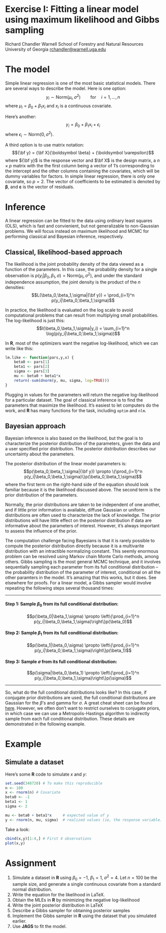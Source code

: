 Exercise I: Fitting a linear model using maximum likelihood and Gibbs sampling
================
Richard Chandler
Warnell School of Forestry and Natural Resources
University of Georgia
<rchandler@warnell.uga.edu>


# The model

Simple linear regression is one of the most basic statistical
models. There are several ways to describe the model. Here is one
option:
$$y_i \sim \mathrm{Norm}(\mu_i,\sigma^2) \qquad \mathrm{for} \quad i=1,\dots,n $$
where $\mu_i = \beta_0 + \beta_1 x_i$ and $x_i$ is a continuous covariate.

Here's another:
$$y_i = \beta_0 + \beta_1 x_i + \epsilon_i$$
where $\epsilon_i \sim \mathrm{Norm}(0, \sigma^2)$.

A third option is to use matrix notation: 
$${\bf y} = {\bf X}{\boldsymbol \beta} + {\boldsymbol \varepsilon}$$
where ${\bf y}$ is the response vector and $\bf X$ is the design
matrix, a $n \times p$ matrix with the the first column being a vector
of 1's corresponding to the intercept and the other columns containing
the covariates, which will be dummy variables for
factors. In simple linear regression, there is only one covariate, so
$p=2$. The vector of coefficients to be estimated is denoted by
$\boldsymbol \beta$, and $\boldsymbol \varepsilon$ is the vector of
residuals.

# Inference

A linear regression can be fitted to the data using ordinary least
squares (OLS), which is fast and convienient, but not generalizable to
non-Gaussian problems. We will focus instead on maximum likelihood and
MCMC for performing classical and Bayesian inference, respectively. 


## Classical, likelihood-based approach

The likelihood is the joint probability density of the data viewed as
a function of the parameters. In this case, the probability density
for a single observation is 
$p(y_i|\beta_0,\beta_1,\sigma)=\mathrm{Norm}(\mu_i,\sigma^2)$, and
under the standard independence assumption, the
joint density is the product of the $n$ densities:
$$L(\beta_0,\beta_1,\sigma|{\bf y}) = \prod_{i=1}^n
p(y_i|\beta_0,\beta_1,\sigma)$$


In practice, the likelihood is evaluated on the log scale to avoid
computational problems that can result from multiplying small
probabilities. The log-likelihood is just this:
$$l(\beta_0,\beta_1,\sigma|y_i) = \sum_{i=1}^n
\log(p(y_i|\beta_0,\beta_1,\sigma))$$


In __R__, most of the optimizers want the negative log-likelihood,
which we can write like this:
```R
lm.like <- function(pars,y,x) {
    beta0 <- pars[1]
    beta1 <- pars[2]
    sigma <- pars[3]
    mu <- beta0 + beta1*x
    return(-sum(dnorm(y, mu, sigma, log=TRUE)))
}
```

Plugging in values for the parameters will return the negative
log-likelihood for a particular dataset. The goal of classical
inference is to find the parameters that maximize the
likelihood. It's easiest to let computers do the work, and __R__ has
many functions for the task, including `optim` and `nlm`.


## Bayesian approach

Bayesian inference is also based on the likelihood, but
the goal is to characterize the posterior distribution of the
parameters, given the data and a user specified prior
distribution. The posterior distribution describes our uncertainty
about the parameters.

The posterior distribution of the linear model parameters is:
$$p(\beta_0,\beta_1,\sigma|{\bf y}) \propto \{\prod_{i=1}^n
p(y_i|\beta_0,\beta_1,\sigma)\}p(\beta_0,\beta_1,\sigma)$$
where the first term on the right-hand side of the equation should
look familiar because it is the likelihood discussed above. The second
term is the prior distribution of the parameters. 

Normally, the prior
distributions are taken to be independent of one another, and if
little prior information is available, diffuse Gaussian or uniform
distributions are often used to characterize the lack of
knowledge. The prior distributions will have little effect on
the posterior distribution if data are informative about the
parameters of interest. However, it's always important to assess the
influence of the prior.

The computation challenge facing Bayesians is that it is rarely
possible to compute the posterior distribution directly because it is
a multivarite distribution with an intractible normalizing
constant. This seemly enormous problem can be resolved using Markov
chain Monte Carlo methods, among others. Gibbs sampling is the most
general MCMC technique, and it involves sequentially sampling each
parameter from its full conditional distribution -- the probability
distribution of the parameter of interest, conditional on all the
other paramters in the model. It's amazing that this works, but it
does. See elsewhere for proofs. For a linear model, a Gibbs sampler
would involve repeating the following steps several thousand times:

***
#### Step 1: Sample $\beta_0$ from its full conditional distribution:

$$p(\beta_0|\beta_1,\sigma) \propto \left\{\prod_{i=1}^n p(y_i|\beta_0,\beta_1,\sigma)\right\}p(\beta_0)$$


#### Step 2: Sample $\beta_1$ from its full conditional distribution:

$$p(\beta_1|\beta_0,\sigma) \propto \left\{\prod_{i=1}^n p(y_i|\beta_0,\beta_1,\sigma)\right\}p(\beta_1)$$

#### Step 3: Sample $\sigma$ from its full conditional distribution:

$$p(\sigma|\beta_0,\beta_1) \propto \left\{\prod_{i=1}^n
p(y_i|\beta_0,\beta_1,\sigma)\right\}p(\sigma)$$

***

So, what do the full conditional distributions looks like? In this
case, if conjugate prior distributions are used, the full conditional
distributions are Gaussian for the $\beta$'s and gamma for
$\sigma$. A great cheat sheet can be
found
[here](https://en.wikipedia.org/wiki/Conjugate_prior#Table_of_conjugate_distributions). 
However, we often don't want to restrict ourselves to conjugate priors,
in which case we can use a Metropolis-Hastings algorithm to indirectly
sample from each full conditional distribution. These details are
demonstrated in the following example.




# Example

## Simulate a dataset


Here's some **R** code to simulate $x$ and $y$:

```R
set.seed(348720) # To make this reproducible
n <- 100
x <- rnorm(n) # Covariate
beta0 <- -1
beta1 <- 1
sigma <- 2

mu <- beta0 + beta1*x     # expected value of y
y <- rnorm(n, mu, sigma)  # realized values (ie, the response variable)
```



Take a look:
```R
cbind(x,y)[1:4,] # First 4 observations
plot(x,y)
```




# Assignment


1. Simulate a dataset in **R** using $\beta_0=-1$, $\beta_1=1$,
    $\sigma^2=4$. Let $n=100$ be the sample size, and generate a
    single continuous covariate from a standard normal distribution.
2. Write the equation for the likelihood in LaTeX.
3. Obtain the MLEs in **R** by minimizing the negative log-likelihood
4. Write the joint posterior distribution in LaTeX
5. Describe a Gibbs sampler for obtaining posterior samples
6. Implement the Gibbs sampler in **R** using the dataset that
    you simulated earlier.
7. Use **JAGS** to fit the model.





